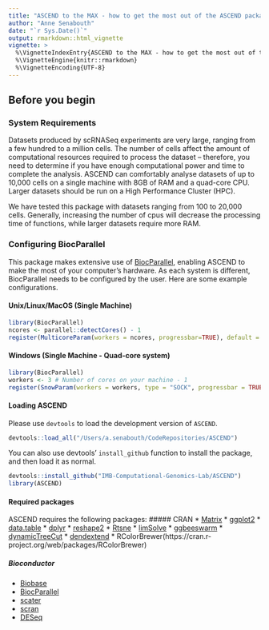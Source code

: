 ```yaml
---
title: "ASCEND to the MAX - how to get the most out of the ASCEND package"
author: "Anne Senabouth"
date: "`r Sys.Date()`"
output: rmarkdown::html_vignette
vignette: >
  %\VignetteIndexEntry{ASCEND to the MAX - how to get the most out of the ASCEND package}
  %\VignetteEngine{knitr::rmarkdown}
  %\VignetteEncoding{UTF-8}
---
```


## Before you begin
### System Requirements
Datasets produced by scRNASeq experiments are very large, ranging from a few hundred to a million cells. The number of cells affect the amount of computational resources required to process the dataset – therefore, you need to determine if you have enough computational power and time to complete the analysis. ASCEND can comfortably analyse datasets of up to 10,000 cells on a single machine with 8GB of RAM and a quad-core CPU. Larger datasets should be run on a High Performance Cluster (HPC).

We have tested this package with datasets ranging from 100 to 20,000 cells. Generally, increasing the number of cpus will decrease the processing time of functions, while larger datasets require more RAM. 

### Configuring BiocParallel
This package makes extensive use of [BiocParallel](http://bioconductor.org/packages/release/bioc/html/BiocParallel.html), enabling ASCEND to make the most of your computer's hardware. As each system is different, BiocParallel needs to be configured by the user. Here are some example configurations.

#### Unix/Linux/MacOS (Single Machine)
```r
library(BiocParallel)
ncores <- parallel::detectCores() - 1
register(MulticoreParam(workers = ncores, progressbar=TRUE), default = TRUE)

```

#### Windows (Single Machine - Quad-core system)
```r
library(BiocParallel)
workers <- 3 # Number of cores on your machine - 1
register(SnowParam(workers = workers, type = "SOCK", progressbar = TRUE), default = TRUE)
```

#### Loading ASCEND
Please use `devtools` to load the development version of `ASCEND`.

```r
devtools::load_all("/Users/a.senabouth/CodeRepositories/ASCEND")
```

You can also use devtools' `install_github` function to install the package, and then load it as normal.

```r
devtools::install_github("IMB-Computational-Genomics-Lab/ASCEND")
library(ASCEND)
```

#### Required packages
ASCEND requires the following packages:
##### CRAN
* [Matrix](https://cran.r-project.org/web/packages/Matrix)
* [ggplot2](https://cran.r-project.org/web/packages/ggplot2)
* [data.table](https://cran.r-project.org/web/packages/data.table)
* [dplyr](https://cran.r-project.org/web/packages/dplyr)
* [reshape2](https://cran.r-project.org/web/packages/reshape2)
* [Rtsne](https://cran.r-project.org/web/packages/Rtsne)
* [limSolve](https://cran.r-project.org/web/packages/limSolve)
* [ggbeeswarm](https://cran.r-project.org/web/packages/ggbeeswarm)
* [dynamicTreeCut](https://cran.r-project.org/package=dynamicTreeCut)
* [dendextend](https://cran.r-project.org/web/packages/dendextend)
* RColorBrewer(https://cran.r-project.org/web/packages/RColorBrewer)

##### Bioconductor
* [Biobase](http://bioconductor.org/packages/release/bioc/html/Biobase.html)
* [BiocParallel](http://bioconductor.org/packages/release/bioc/html/BiocParallel.html)
* [scater](http://bioconductor.org/packages/release/bioc/html/scater.html)
* [scran](http://bioconductor.org/packages/release/bioc/html/scran.html)
* [DESeq](http://bioconductor.org/packages/release/bioc/html/DESeq.html)
